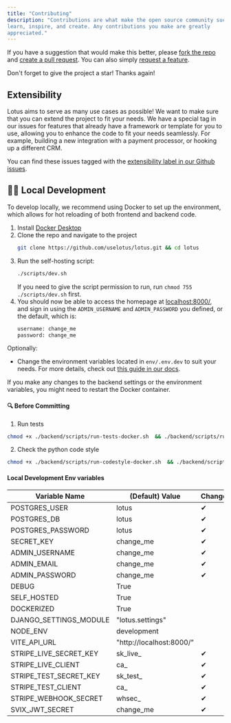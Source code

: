 ```yaml
---
title: "Contributing"
description: "Contributions are what make the open source community such an amazing place to
learn, inspire, and create. Any contributions you make are greatly
appreciated."
---
```


If you have a suggestion that would make this better, please
[fork the repo](https://github.com/uselotus/lotus) and
[create a pull request](https://makeapullrequest.com/). You can also simply
[request a feature](https://github.com/uselotus/lotus/issues/new?assignees=&labels=&template=feature%5Frequest.md&title=).

Don't forget to give the project a star! Thanks again!

## Extensibility

Lotus aims to serve as many use cases as possible! We want to make sure that you
can extend the project to fit your needs. We have a special tag in our issues
for features that already have a framework or template for you to use, allowing
you to enhance the code to fit your needs seamlessly. For example, building a
new integration with a payment processor, or hooking up a different CRM.

You can find these issues tagged with the
[extensibility label in our Github issues](https://github.com/uselotus/lotus/issues?q=is%3Aopen+is%3Aissue+label%3Aextensibility).

## 👷‍♂️ Local Development

To develop locally, we recommend using Docker to set up the
environment, which allows for hot reloading of both frontend and backend code.

1. Install [Docker Desktop](https://www.docker.com/products/docker-desktop/)
2. Clone the repo and navigate to the project
   ```sh
   git clone https://github.com/uselotus/lotus.git && cd lotus
   ```
3. Run the self-hosting script:
   ```sh
   ./scripts/dev.sh
   ```
   If you need to give the script permission to run, run `chmod 755 ./scripts/dev.sh` first.
4. You should now be able to access the homepage at [localhost:8000/](http://localhost:8000/), and sign in using the `ADMIN_USERNAME` and `ADMIN_PASSWORD` you defined, or the default, which is:
   ```py
   username: change_me
   password: change_me
   ```

Optionally:

- Change the environment variables located in `env/.env.dev` to suit your needs. For more details, check out [this guide in our docs](https://docs.uselotus.io/docs/overview/self-hosting).

If you make any changes to the backend settings or the environment variables, you might need to restart the Docker container.

#### 🔍 Before Committing

1. Run tests

```bash
chmod +x ./backend/scripts/run-tests-docker.sh  && ./backend/scripts/run-tests-docker.sh
```

2. Check the python code style

```bash
chmod +x ./backend/scripts/run-codestyle-docker.sh  && ./backend/scripts/run-codestyle-docker.sh
```

#### Local Development Env variables

| Variable Name          | (Default) Value          | Change? |
| ---------------------- | ------------------------ | ------- |
| POSTGRES_USER          | lotus                    | ✔       |
| POSTGRES_DB            | lotus                    | ✔       |
| POSTGRES_PASSWORD      | lotus                    | ✔       |
| SECRET_KEY             | change_me                | ✔       |
| ADMIN_USERNAME         | change_me                | ✔       |
| ADMIN_EMAIL            | change_me                | ✔       |
| ADMIN_PASSWORD         | change_me                | ✔       |
| DEBUG                  | True                     |         |
| SELF_HOSTED            | True                     |         |
| DOCKERIZED             | True                     |         |
| DJANGO_SETTINGS_MODULE | "lotus.settings"         |         |
| NODE_ENV               | development              |         |
| VITE_API_URL           | "http://localhost:8000/" |         |
| STRIPE_LIVE_SECRET_KEY | sk_live\_                | ✔       |
| STRIPE_LIVE_CLIENT     | ca\_                     | ✔       |
| STRIPE_TEST_SECRET_KEY | sk_test\_                | ✔       |
| STRIPE_TEST_CLIENT     | ca\_                     | ✔       |
| STRIPE_WEBHOOK_SECRET  | whsec\_                  | ✔       |
| SVIX_JWT_SECRET        | change_me                | ✔       |
